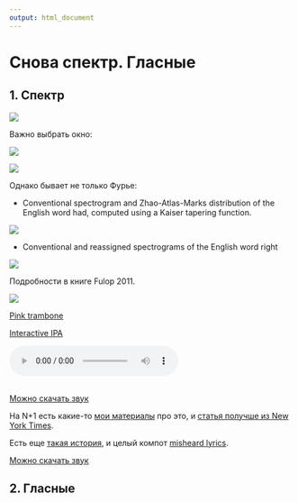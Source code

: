 ```yaml
---
output: html_document
---
```

# Снова спектр. Гласные

## 1. Спектр

![](images/3-1-fourier-spectrum.png)

Важно выбрать окно:

![](images/3-2-fourier-spectrum.png)

![](images/3-3-fourier-spectrum.png)

Однако бывает не только Фурье:

* Conventional spectrogram and Zhao-Atlas-Marks distribution of the English word had, computed using a Kaiser tapering function.

![](images/3-4-ZAM.png)

* Conventional and reassigned spectrograms of the English word right

![](images/3-5-reassigned-spectrum.png)

Подробности в книге Fulop 2011.

![](images/3-6-source-filter.png)

[Pink trambone](https://dood.al/pinktrombone/)

[Interactive IPA](http://www.ipachart.com/)

<audio controls> <source src="data/Yanny_Laurel_original_speed_75.mp3" type="audio/wav"></audio><br>
[Можно скачать звук](https://github.com/agricolamz/2019_PhonDan/raw/master/data/Yanny_Laurel_original_speed_75.mp3)

На N+1 есть какие-то [мои материалы](https://nplus1.ru/blog/2018/05/16/acousticdress) про это, и [статья получше из New York Times](https://www.nytimes.com/interactive/2018/05/16/upshot/audio-clip-yanny-laurel-debate.html?fbclid=IwAR0OSchlyNl4_QnKNqhV5tZZRH1TUqE3P2WrHHSAmTzONTWGUXIHMfYzeK4).

Есть еще [такая история](https://l.facebook.com/l.php?u=https%3A%2F%2Fwww.reddit.com%2Fr%2Ffunny%2Fcomments%2Fa9zlu8%2Fmay_have_just_found_next_yanni_or_laurel%2F&h=AT2KHsJyiRTEbqTxneDJDGNRMBb-g2GlQYEAalu-2xACTWzZr5u_Zg1L3tzMTX0dQNKFKDjNliFhBak6cLwdTV8XHhXw9GKqwEQHWeVClq2MA5pHz6Qeyb6BIjfQag), и целый компот [misheard lyrics](http://lurkmore.to/Misheard_lyrics).

[Можно скачать звук](https://github.com/agricolamz/2019_PhonDan/raw/master/data/excellent_idea.wav)

## 2. Гласные